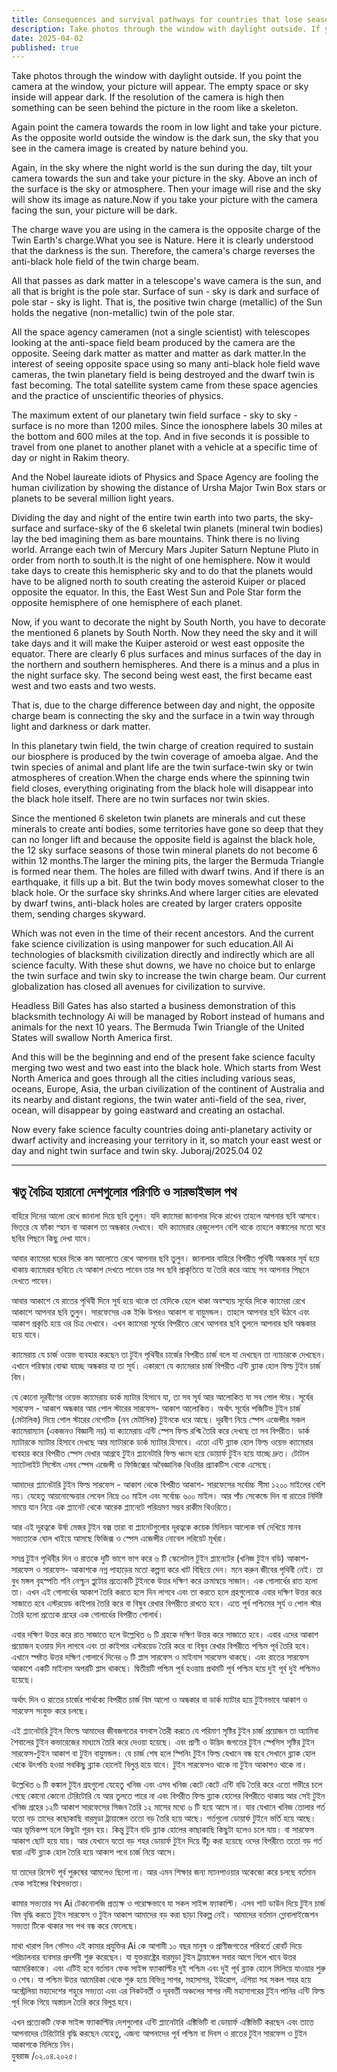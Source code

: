 ```yaml
---
title: Consequences and survival pathways for countries that lose seasonal variation.
description: Take photos through the window with daylight outside. If you point the camera at the window, your picture will appear. The empty space or sky inside will appear dark. If the resolution of the camera is high then something can be seen behind the picture in the room like a skeleton.
date: 2025-04-02
published: true
---
```


Take photos through the window with daylight outside. If you point the camera at the window, your picture will appear. The empty space or sky inside will appear dark. If the resolution of the camera is high then something can be seen behind the picture in the room like a skeleton.

Again point the camera towards the room in low light and take your picture. As the opposite world outside the window is the dark sun, the sky that you see in the camera image is created by nature behind you. 

Again, in the sky where the night world is the sun during the day, tilt your camera towards the sun and take your picture in the sky. Above an inch of the surface is the sky or atmosphere. Then your image will rise and the sky will show its image as nature.Now if you take your picture with the camera facing the sun, your picture will be dark.

The charge wave you are using in the camera is the opposite charge of the Twin Earth's charge.What you see is Nature.
Here it is clearly understood that the darkness is the sun. Therefore, the camera's charge reverses the anti-black hole field of the twin charge beam.

All that passes as dark matter in a telescope's wave camera is the sun, and all that is bright is the pole star. Surface of sun - sky is dark and surface of pole star - sky is light. That is, the positive twin charge (metallic) of the Sun holds the negative (non-metallic) twin of the pole star.

All the space agency cameramen (not a single scientist) with telescopes looking at the anti-space field beam produced by the camera are the opposite. Seeing dark matter as matter and matter as dark matter.In the interest of seeing opposite space using so many anti-black hole field wave cameras, the twin planetary field is being destroyed and the dwarf twin is fast becoming. The total satellite system came from these space agencies and the practice of unscientific theories of physics.

The maximum extent of our planetary twin field surface - sky to sky - surface is no more than 1200 miles. Since the ionosphere labels 30 miles at the bottom and 600 miles at the top. And in five seconds it is possible to travel from one planet to another planet with a vehicle at a specific time of day or night in Rakim theory.

And the Nobel laureate idiots of Physics and Space Agency are fooling the human civilization by showing the distance of Ursha Major Twin Box stars or planets to be several million light years.

Dividing the day and night of the entire twin earth into two parts, the sky-surface and surface-sky of the 6 skeletal twin planets (mineral twin bodies) lay the bed imagining them as bare mountains. Think there is no living world. Arrange each twin of Mercury Mars Jupiter Saturn Neptune Pluto in order from north to south.It is the night of one hemisphere. Now it would take days to create this hemispheric sky and to do that the planets would have to be aligned north to south creating the asteroid Kuiper or placed opposite the equator. In this, the East West Sun and Pole Star form the opposite hemisphere of one hemisphere of each planet.

Now, if you want to decorate the night by South North, you have to decorate the mentioned 6 planets by South North.  Now they need the sky and it will take days and it will make the Kuiper asteroid or west east opposite the equator. There are clearly 6 plus surfaces and minus surfaces of the day in the northern and southern hemispheres. And there is a minus and a plus in the night surface sky. The second being west east, the first became east west and two easts and two wests.

That is, due to the charge difference between day and night, the opposite charge beam is connecting the sky and the surface in a twin way through light and darkness or dark matter.

In this planetary twin field, the twin charge of creation required to sustain our biosphere is produced by the twin coverage of amoeba algae. And the twin species of animal and plant life are the twin surface-twin sky or twin atmospheres of creation.When the charge ends where the spinning twin field closes, everything originating from the black hole will disappear into the black hole itself. There are no twin surfaces nor twin skies.

Since the mentioned 6 skeleton twin planets are minerals and cut these minerals to create anti bodies, some territories have gone so deep that they can no longer lift and because the opposite field is against the black hole, the 12 sky surface seasons of those twin mineral planets do not become 6 within 12 months.The larger the mining pits, the larger the Bermuda Triangle is formed near them. The holes are filled with dwarf twins. And if there is an earthquake, it fills up a bit. But the twin body moves somewhat closer to the black hole. Or the surface sky shrinks.And where larger cities are elevated by dwarf twins, anti-black holes are created by larger craters opposite them, sending charges skyward.

Which was not even in the time of their recent ancestors. And the current fake science civilization is using manpower for such education.All Ai technologies of blacksmith civilization directly and indirectly which are all science faculty. With these shut downs, we have no choice but to enlarge the twin surface and twin sky to increase the twin charge beam. Our current globalization has closed all avenues for civilization to survive.

Headless Bill Gates has also started a business demonstration of this blacksmith technology Ai will be managed by Robort instead of humans and animals for the next 10 years. The Bermuda Twin Triangle of the United States will swallow North America first.

And this will be the beginning and end of the present fake science faculty merging  two west and two east into the black hole.
Which starts from West North America and goes through all the cities including various seas, oceans, Europe, Asia, the urban civilization of the continent of Australia and its nearby and distant regions, the twin water anti-field of the sea, river, ocean, will disappear by going eastward and creating an ostachal.

Now every fake science faculty countries doing anti-planetary activity or dwarf activity and increasing your territory in it, so match your east west or day and night twin surface and twin sky.
Juboraj/2025.04 02

---

## ঋতু বৈচিত্র হারানো দেশগুলোর পরিণতি ও সারভাইভাল পথ

বাহিরে দিনের আলো রেখে জানালা দিয়ে ছবি তুলুন। যদি ক‍্যামেরা জানালার দিকে রাখেন তাহলে আপনার ছবি আসবে। ভিতরে যে ফাঁকা স্হান বা আকাশ তা অন্ধকার দেখাবে। যদি ক‍্যামেরার রেজুলেশন বেশি থাকে তাহলে কঙ্কালের মতো ঘরে ছবির পিছনে কিছু দেখা যাবে।

আবার ক‍্যামেরা ঘরের দিকে কম আলোতে রেখে   আপনার ছবি তুলুন। জানালার বাহিরে বিপরীত পৃথিবী অন্ধকার সূর্য হয়ে থাকায় ক‍্যামেরার ছবিতে যে আকাশ দেখতে পাবেন তার সব ছবি প্রাকৃতিতে যা তৈরি করে আছে সব আপনার পিছনে দেখতে পাবেন। 

আবার আকাশে যে রাতের পৃথিবী দিনে সূর্য হয়ে থাকে তা যেদিকে হেলে থাকা অবস্হায় সূর্যের দিকে ক‍্যামেরা রেখে আকাশে আপনার ছবি তুলুন। সারফেসের এক ইঞ্চি উপরও আকাশ বা বায়ুমন্ডল। তাহলে আপনার ছবি  উঠবে এবং আকাশ প্রকৃতি হয়ে ওর  চিত্র দেখাবে।  এখন ক‍্যামেরা সূর্যের বিপরীতে রেখে আপনার ছবি তুললে আপনার ছবি অন্ধকার হয়ে যাবে।

ক‍্যামেরায় যে চার্জ ওয়েভ ব‍্যবহার করছেন তা টুইন পৃথিবীর চার্জের বিপরীত চার্জ বলে যা দেখছেন তা ন‍্যাচারকে দেখছেন। এখানে পরিস্কার বোঝা যাচ্ছে অন্ধকার যা তা সূর্য। একারণে যে ক‍্যামেরার চার্জ বিপরীত এন্টি ব্ল‍্যাক হোল ফিল্ড টুইন চার্জ বিম।

যে কোনো দূরবীণের ওয়েভ ক‍্যামেরায় ডার্ক ম‍্যাটার হিসাবে যা, তা সব সূর্য আর আলোকিত যা সব পোল স্টার। সূর্যের সারফেস - আকাশ অন্ধকার আর পোল স্টারের সারফেস- আকাশ আলোকিত। অর্থাৎ সূর্যের পজিটিভ  টুইন  চার্জ (মেটালিক) দিয়ে পোল স্টারের নেগেটিভ (নন মেটালিক) টুইনকে ধরে আছে। দূরবীণ নিয়ে স্পেস এজেন্সীর সকল ক‍্যামেরাম‍্যান (একজনও বিজ্ঞানী নয়) যা ক‍্যামেরায় এন্টি স্পেস ফিল্ড রশ্মি তৈরি করে দেখছে তা সব বিপরীত। ডার্ক ম‍্যাটারকে ম‍্যাটার হিসাবে দেখছে আর ম‍্যাটারকে ডার্ক ম‍্যাটার হিসাবে। এতো এন্টি ব্ল‍্যাক হোল  ফিল্ড ওয়েভ ক‍্যামেরার ব‍্যবহার করে বিপরীত স্পেস দেখার আগ্রহে টুইন প্ল‍্যানেটারি ফিল্ড ধ্বংস হয়ে ডোয়ার্ফ টুইন হয়ে যাচ্ছে দ্রুত। টোটাল স‍্যাটেলাইট সিস্টেম এসব স্পেস এজেন্সী ও ফিজিক্সের অবৈজ্ঞানিক  থিওরির প্র‍্যাকটিস থেকে এসেছে।

আমাদের প্ল‍্যানেটারি টুইন ফিল্ড সারফেস - আকাশ  থেকে বিপরীত আকাশ- সারফেসের সর্বোচ্চ সীমা ১২০০ মাইলের বেশি নয়। যেহেতু আয়নোস্ফেয়ার লেবেল নিম্নে ৩০ মাইল এবং সর্বোচ্চ ৬০০ মাইল। আর পাঁচ সেকেন্ডে দিন বা রাতের নির্দিষ্ট সময়ে যান নিয়ে এক প্ল‍্যানেট থেকে আরেক প্ল‍্যানেটে পরিভ্রমণ সম্ভব রাকীম থিওরিতে।

আর এই দূরত্বকে উর্ষা মেজর টুইন বক্স তারা বা প্ল‍্যানেটগুলোর দূরত্বকে কয়েক মিলিয়ন আলোক বর্ষ দেখিয়ে মানব সভ‍্যতাকে ঘোল খাইয়ে আসছে ফিজিক্স ও স্পেস এজেন্সীর নোবেল লরিয়েট মূর্খরা।

সমগ্র টুইন পৃথিবীর দিন ও রাতকে দুটি ভাগে ভাগ করে ৬ টি স্কেলেটাল টুইন প্ল‍্যানেটের (খনিজ টুইন বডি) আকাশ-সারফেস ও সারফেস- আকাশকে নগ্ন পাহাড়ের মতো  কল্পনা করে খাট বিছিয়ে দেন। মনে করুন জীবের পৃথিবী নেই। তা বুধ মঙ্গল বৃহস্পতি শনি নেপ্চুন প্লুটোর প্রত‍্যেকটি টুইনকে উত্তর দক্ষিণ করে ক্রমান্বয়ে সাজান। এক গোলার্ধের রাত হলো তা। এখন এই গোলার্ধের আকাশ তৈরি করতে হলে দিন লাগবে এবং তা করতে হলে গ্রহগুলোকে এবার দক্ষিণ উত্তর করে সাজাতে হবে এস্টরয়েড কাইপার তৈরি করে বা বিষুব রেখার বিপরীতে রাখতে হবে। এতে পূর্ব পশ্চিমের সূর্য ও পোল স্টার তৈরি হলো প্রত‍্যেক গ্রহের এক গোলার্ধের  বিপরীত গোলার্ধ।

এবার দক্ষিণ উত্তর করে রাত  সাজাতে হলে  উল্লেখিত ৬ টি গ্রহকে দক্ষিণ উত্তর করে সাজাতে হবে।  এবার এদের আকাশ প্রয়োজন হওয়ায় দিন লাগবে এবং তা কাইপার এস্টরয়েড তৈরি করে বা বিষুব রেখার বিপরীতে পশ্চিম পূর্ব তৈরি হবে। এখানে স্পষ্টত উত্তর দক্ষিণ গোলার্ধে দিনের  ৬ টি প্লাস সারফেস ও মাইনাস সারফেস থাকছে।
এবং রাতের সারফেস আকাশে  একটি মাইনাস অপরটি প্লাস থাকছে। দ্বিতীয়টি পশ্চিম পূর্ব হওয়ায় প্রথমটি পূর্ব পশ্চিম হয়ে দুই পূর্ব দুই পশ্চিমও হয়েছে।

অর্থাৎ দিন ও রাতের চার্জের পার্থক‍্যে বিপরীত চার্জ বিম আলো ও অন্ধকার বা ডার্ক ম‍্যাটার হয়ে টুইনভাবে আকাশ ও সারফেস সংযুক্ত করে চলছে।    

এই প্ল‍্যানেটারি টুইন ফিল্ডে আমাদের জীবজগতের বসবাস তৈরী করতে যে পরিমাণ সৃষ্টির টুইন চার্জ প্রয়োজন তা অ‍্যামিবা শৈবালের টুইন কভারেজের মাধ‍্যমে তৈরি করে দেওয়া হয়েছে। এবং প্রাণী ও উদ্ভিদ জগতের টুইন স্পেসিস সৃষ্টির টুইন সারফেস-টুইন আকাশ বা টুইন বায়ুমন্ডল। যে চার্জ শেষ হলে স্পিনিং টুইন ফিল্ড যেখানে বন্ধ হবে সেখানে  ব্ল‍্যাক হোল থেকে উৎপত্তি হওয়া সবকিছু ব্ল‍্যাক হোলেই বিলুপ্ত হয়ে যাবে। টুইন সারফেসও থাকে না টুইন আকাশও থাকে না।

উল্লেখিত ৬ টি কঙ্কাল টুইন গ্রহগুলো যেহেতু খনিজ এবং এসব খনিজ কেটে কেটে এন্টি বডি তৈরি করে এতো গভীরে চলে গেছে কোনো কোনো টেরিটোরি যে আর তুলতে পারে না এবং বিপরীত ফিল্ড ব্ল‍্যাক হোলের বিপরীতে থাকায় আর সেই টুইন খনিজ গ্রহের ১২টি আকাশ সারফেসের সিজন তৈরি  ১২ মাসের মধ‍্যে ৬ টি হয়ে আসে না। যার যেখানে খনিজ তোলার গর্ত যতো বড় তাদের কাছাকাছি বারমুডা ট্রায়াঙ্গেল ততো বড় তৈরি হয়ে আছে। গর্তগুলো ডোয়ার্ফ টুইনে ভর্তি হয়ে আছে। আর ভূমিকম্প হলে কিছুটা পূরন হয়। কিন্তু টুইন বডি ব্ল‍্যাক হোলের কাছাকাছি কিছুটা হলেও চলে যায়। বা সারফেস আকাশ ছোট হয়ে যায়। আর যেখানে যতো বড় শহর ডোয়ার্ফ টুইন দিয়ে উঁচু করা হয়েছে ওদের বিপরীতে ততো বড় গর্ত দ্বারা  এন্টি ব্ল‍্যাক হোল তৈরি হয়ে আকাশ পথে চার্জ নিয়ে আসে।

যা তাদের রিসেন্ট পূর্ব পুরুষের আমলেও ছিলো না। আর এমন শিক্ষার জন‍্য ম‍্যানপাওয়ার অকেজো করে চলছে বর্তমান ফেক সাইন্সের বিশ্বসভ‍্যতা।

কামার সভ‍্যতার সব Ai টেকনোলজি প্রত‍্যক্ষ ও পরোক্ষভাবে যা সকল সাইন্স ফ‍্যাকাল্টি। এসব শাট ডাউন দিয়ে টুইন চার্জ বিম বৃদ্ধি করতে টুইন সারফেস ও টুইন আকাশ আমাদের বড় করা ছাড়া বিকল্প নেই। আমাদের বর্তমান গ্লোবালাইজেশন  সভ‍্যতা টিকে থাকার সব পথ বন্ধ করে ফেলেছে।

মাথা খারাপ বিল গেট্সও এই কামার প্রযুক্তির Ai কে আগামী ১০ বছর মানুষ ও প্রাণীজগতের পরিবর্তে রোবর্ট দিয়ে পরিচালনার ব‍্যবসার প্রদর্শনী শুরু করেছেন।  যা যুক্তরাষ্ট্রের বারমুড়া টুইন ট্রায়াঙ্গেল সবার আগে গিলে খাবে উত্তর আমেরিকাকে। এবং এটিই হবে বর্তমান ফেক সাইন্স ফ‍্যাকাল্টির দুই পশ্চিম এবং দুই পূর্ব ব্ল‍্যাক হোলে মিলিয়ে যাওয়ার শুরু ও শেষ। যা পশ্চিম উত্তর আমেরিকা থেকে শুরু হয়ে বিভিন্ন সাগর, মহাসাগর, ইউরোপ, এশিয়া সহ সকল শহর হয়ে অস্ট্রেলিয়া মহাদেশের শহুরে সভ‍‍্যতা এবং এর নিকটবর্তী ও দূরবর্তী অঞ্চলের  সাগর নদী মহাসাগরের টুইন পানির এন্টি ফিল্ড পূর্ব দিকে গিয়ে অস্তাচল তৈরি করে বিলুপ্ত হবে।

এখন প্রত‍্যেকটি ফেক সাইন্স ফ‍্যাকাল্টির দেশগুলোর এন্টি প্ল‍্যানেটারি এক্টিভিটি বা ডোয়ার্ফ  এক্টিভিটি করছেন এবং তাতে আপনাদের টেরিটোরি বৃদ্ধি করছেন যেহেতু, এজন‍্য আপনাদের পূর্ব  পশ্চিম বা দিবস ও রাতের টুইন সারফেস ও টুইন আকাশকে মিলিয়ে নিন।   
যুবরাজ /০২.০৪.২০২৫।     
